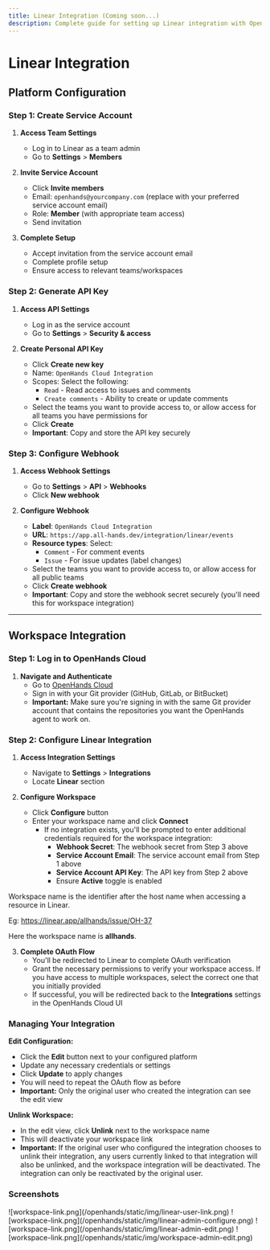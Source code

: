 ```yaml
---
title: Linear Integration (Coming soon...)
description: Complete guide for setting up Linear integration with OpenHands Cloud, including service account creation, API key generation, webhook configuration, and workspace integration setup.
---
```


# Linear Integration

## Platform Configuration

### Step 1: Create Service Account

1. **Access Team Settings**
   - Log in to Linear as a team admin
   - Go to **Settings** > **Members**

2. **Invite Service Account**
   - Click **Invite members**
   - Email: `openhands@yourcompany.com` (replace with your preferred service account email)
   - Role: **Member** (with appropriate team access)
   - Send invitation

3. **Complete Setup**
   - Accept invitation from the service account email
   - Complete profile setup
   - Ensure access to relevant teams/workspaces

### Step 2: Generate API Key

1. **Access API Settings**
   - Log in as the service account
   - Go to **Settings** > **Security & access**

2. **Create Personal API Key**
   - Click **Create new key**
   - Name: `OpenHands Cloud Integration`
   - Scopes: Select the following:
     - `Read` - Read access to issues and comments
     - `Create comments` - Ability to create or update comments
   - Select the teams you want to provide access to, or allow access for all teams you have permissions for
   - Click **Create**
   - **Important**: Copy and store the API key securely

### Step 3: Configure Webhook

1. **Access Webhook Settings**
   - Go to **Settings** > **API** > **Webhooks**
   - Click **New webhook**

2. **Configure Webhook**
   - **Label**: `OpenHands Cloud Integration`
   - **URL**: `https://app.all-hands.dev/integration/linear/events`
   - **Resource types**: Select:
     - `Comment` - For comment events
     - `Issue` - For issue updates (label changes)
   - Select the teams you want to provide access to, or allow access for all public teams
   - Click **Create webhook**
   - **Important**: Copy and store the webhook secret securely (you'll need this for workspace integration)

---

## Workspace Integration

### Step 1: Log in to OpenHands Cloud

1. **Navigate and Authenticate**
   - Go to [OpenHands Cloud](https://app.all-hands.dev/)
   - Sign in with your Git provider (GitHub, GitLab, or BitBucket)
   - **Important:** Make sure you're signing in with the same Git provider account that contains the repositories you want the OpenHands agent to work on.

### Step 2: Configure Linear Integration

1. **Access Integration Settings**
   - Navigate to **Settings** > **Integrations**
   - Locate **Linear** section

2. **Configure Workspace**
   - Click **Configure** button
   - Enter your workspace name and click **Connect**
      - If no integration exists, you'll be prompted to enter additional credentials required for the workspace integration:
         - **Webhook Secret**: The webhook secret from Step 3 above
         - **Service Account Email**: The service account email from Step 1 above
         - **Service Account API Key**: The API key from Step 2 above
         - Ensure **Active** toggle is enabled

<Note>
Workspace name is the identifier after the host name when accessing a resource in Linear.

Eg: https://linear.app/allhands/issue/OH-37

Here the workspace name is **allhands**.
</Note>

3. **Complete OAuth Flow**
   - You'll be redirected to Linear to complete OAuth verification
   - Grant the necessary permissions to verify your workspace access. If you have access to multiple workspaces, select the correct one that you initially provided
   - If successful, you will be redirected back to the **Integrations** settings in the OpenHands Cloud UI

### Managing Your Integration

**Edit Configuration:**
- Click the **Edit** button next to your configured platform
- Update any necessary credentials or settings
- Click **Update** to apply changes
- You will need to repeat the OAuth flow as before
- **Important:** Only the original user who created the integration can see the edit view

**Unlink Workspace:**
- In the edit view, click **Unlink** next to the workspace name
- This will deactivate your workspace link
- **Important:** If the original user who configured the integration chooses to unlink their integration, any users currently linked to that integration will also be unlinked, and the workspace integration will be deactivated. The integration can only be reactivated by the original user.

### Screenshots

<AccordionGroup>
<Accordion title="Workspace link flow">
![workspace-link.png](/openhands/static/img/linear-user-link.png)
</Accordion>

<Accordion title="Workspace Configure flow">
![workspace-link.png](/openhands/static/img/linear-admin-configure.png)
</Accordion>

<Accordion title="Edit view as a user">
![workspace-link.png](/openhands/static/img/linear-admin-edit.png)
</Accordion>

<Accordion title="Edit view as the workspace creator">
![workspace-link.png](/openhands/static/img/workspace-admin-edit.png)
</Accordion>
</AccordionGroup>
